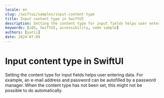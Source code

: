 ```yaml
---
locale: en
slug: /swiftui/samples/input-content-type
title: Input content type in SwiftUI
description: Setting the content type for input fields helps user entering data.
keywords: [iOS, SwiftUI, accessibility, code sample]
authors: [yurii]
date: 2024-07-09
---
```


# Input content type in SwiftUI

Setting the content type for input fields helps user entering data. For example, an e-mail address and password can be autofilled by a password manager. When the content type has not been set, this might not be possible to do automatically.

<CodeSample id="input-content-type" platform="swiftui" locale="en"/>
